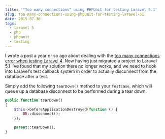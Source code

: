 ```yaml
---
title: '"Too many connections" using PHPUnit for testing Laravel 5.1'
slug: too-many-connections-using-phpunit-for-testing-laravel-51
date: 2015-07-30
tags:
  - laravel 5
  - php
  - phpunit
  - testing
---
```


I wrote a post a year or so ago about dealing with the [too many connections error when testing Laravel 4](https://www.dwightwatson.com/posts/too-many-connections-using-phpunit-for-testing-laravel-4-on-circleci). Now having just migrated a project to Laravel 5.1 I've found that my solution there no longer works, and we need to hook into Laravel's test callback system in order to actually disconnect from the database after a test.

Simply add the following `tearDown()` method to your `TestCase`, which will queue up a database disconnect to be performed during a tear down.

```php
public function tearDown()
{
    $this->beforeApplicationDestroyed(function () {
        DB::disconnect();
    });

    parent::tearDown();
}
```
